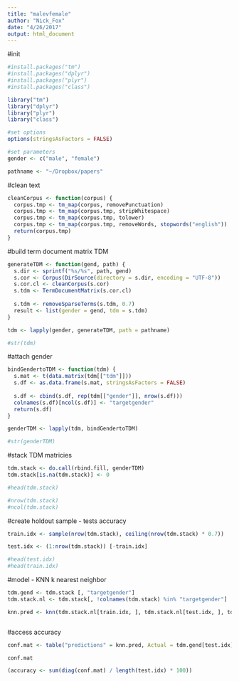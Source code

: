 ```yaml
---
title: "malevfemale"
author: "Nick_Fox"
date: "4/26/2017"
output: html_document
---
```


#init

```r
#install.packages("tm")
#install.packages("dplyr")
#install.packages("plyr")
#install.packages("class")

library("tm")
library("dplyr")
library("plyr")
library("class")

#set options
options(stringsAsFactors = FALSE)

#set parameters
gender <- c("male", "female")

pathname <- "~/Dropbox/papers"

```

#clean text

```r

cleanCorpus <- function(corpus) {
  corpus.tmp <- tm_map(corpus, removePunctuation)
  corpus.tmp <- tm_map(corpus.tmp, stripWhitespace)
  corpus.tmp <- tm_map(corpus.tmp, tolower)
  corpus.tmp <- tm_map(corpus.tmp, removeWords, stopwords("english"))
  return(corpus.tmp)
}

```

#build term document matrix TDM
```r

generateTDM <- function(gend, path) {
  s.dir <- sprintf("%s/%s", path, gend)
  s.cor <- Corpus(DirSource(directory = s.dir, encoding = "UTF-8"))
  s.cor.cl <- cleanCorpus(s.cor)
  s.tdm <- TermDocumentMatrix(s.cor.cl)
  
  s.tdm <- removeSparseTerms(s.tdm, 0.7)
  result <- list(gender = gend, tdm = s.tdm)
}

tdm <- lapply(gender, generateTDM, path = pathname)

#str(tdm)

```

#attach gender
```r

bindGendertoTDM <- function(tdm) {
  s.mat <- t(data.matrix(tdm[["tdm"]]))
  s.df <- as.data.frame(s.mat, stringsAsFactors = FALSE)
  
  s.df <- cbind(s.df, rep(tdm[["gender"]], nrow(s.df)))
  colnames(s.df)[ncol(s.df)] <- "targetgender"
  return(s.df)
}

genderTDM <- lapply(tdm, bindGendertoTDM)

#str(genderTDM)

```

#stack TDM matricies
```r

tdm.stack <- do.call(rbind.fill, genderTDM)
tdm.stack[is.na(tdm.stack)] <- 0

#head(tdm.stack)

#nrow(tdm.stack)
#ncol(tdm.stack)

```

#create holdout sample - tests accuracy
```r

train.idx <- sample(nrow(tdm.stack), ceiling(nrow(tdm.stack) * 0.7))

test.idx <- (1:nrow(tdm.stack)) [-train.idx]

#head(test.idx)
#head(train.idx)

```

#model - KNN k nearest neighbor

```r

tdm.gend <- tdm.stack [, "targetgender"]
tdm.stack.nl <- tdm.stack[, !colnames(tdm.stack) %in% "targetgender"]

knn.pred <- knn(tdm.stack.nl[train.idx, ], tdm.stack.nl[test.idx, ], tdm.gend[train.idx])



```

#access accuracy
```r

conf.mat <- table("predictions" = knn.pred, Actual = tdm.gend[test.idx])

conf.mat

(accuracy <- sum(diag(conf.mat) / length(test.idx) * 100))


```
